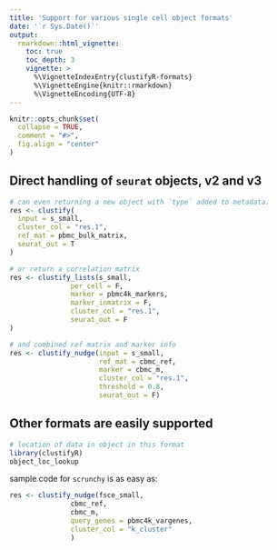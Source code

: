 ```yaml
---
title: 'Support for various single cell object formats'
date: '`r Sys.Date()`'
output:
  rmarkdown::html_vignette:
    toc: true
    toc_depth: 3
    vignette: >
      %\VignetteIndexEntry{clustifyR-formats}
      %\VignetteEngine{knitr::rmarkdown}
      %\VignetteEncoding{UTF-8}
---
```


```r
knitr::opts_chunk$set(
  collapse = TRUE,
  comment = "#>",
  fig.align = "center"
)
```

## Direct handling of `seurat` objects, v2 and v3

```r
# can even returning a new object with `type` added to metadata.
res <- clustify(
  input = s_small,
  cluster_col = "res.1",
  ref_mat = pbmc_bulk_matrix,
  seurat_out = T
)

# or return a correlation matrix
res <- clustify_lists(s_small,
               per_cell = F,
               marker = pbmc4k_markers,
               marker_inmatrix = F,
               cluster_col = "res.1",
               seurat_out = F
)

# and combined ref matrix and marker info
res <- clustify_nudge(input = s_small,
                      ref_mat = cbmc_ref,
                      marker = cbmc_m,
                      cluster_col = "res.1",
                      threshold = 0.8,
                      seurat_out = F)
```

## Other formats are easily supported

```r
# location of data in object in this format
library(clustifyR)
object_loc_lookup
```

sample code for `scrunchy` is as easy as:
```r
res <- clustify_nudge(fsce_small, 
               cbmc_ref, 
               cbmc_m, 
               query_genes = pbmc4k_vargenes,
               cluster_col = "k_cluster"
               )
```
